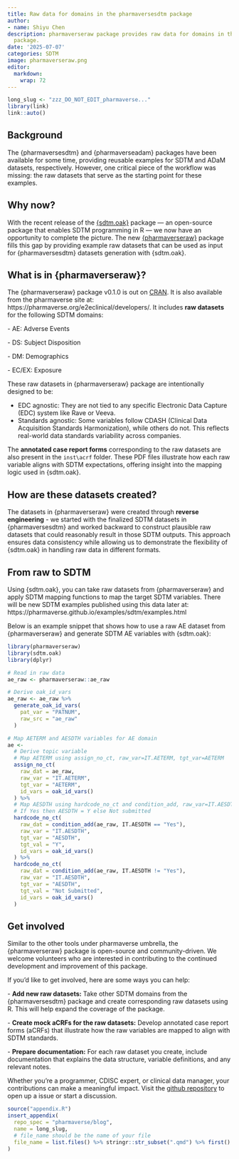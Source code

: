 ```yaml
---
title: Raw data for domains in the pharmaversesdtm package
author:
- name: Shiyu Chen
description: pharmaverseraw package provides raw data for domains in the pharmaversesdtm
  package.
date: '2025-07-07'
categories: SDTM
image: pharmaverseraw.png
editor:
  markdown:
    wrap: 72
---
```


<!--------------- typical setup ----------------->

```r
long_slug <- "zzz_DO_NOT_EDIT_pharmaverse..."
library(link)
link::auto()
```

<!--------------- post begins here ----------------->

## Background

The {pharmaversesdtm} and {pharmaverseadam} packages have been available
for some time, providing reusable examples for SDTM and ADaM datasets,
respectively. However, one critical piece of the workflow was missing:
the raw datasets that serve as the starting point for these examples.

## Why now?

With the recent release of the
[{sdtm.oak}](https://pharmaverse.github.io/sdtm.oak/) package — an
open-source package that enables SDTM programming in R — we now have an
opportunity to complete the picture. The new
[{pharmaverseraw}](https://pharmaverse.github.io/pharmaverseraw/)
package fills this gap by providing example raw datasets that can be
used as input for {pharmaversesdtm} datasets generation with {sdtm.oak}.

## What is in {pharmaverseraw}?

The {pharmaverseraw} package v0.1.0 is out on
[CRAN](https://cran.r-project.org/web/packages/pharmaverseraw/index.html).
It is also available from the pharmaverse site at:
https://pharmaverse.org/e2eclinical/developers/. It includes **raw
datasets** for the following SDTM domains:

\- AE: Adverse Events

\- DS: Subject Disposition

\- DM: Demographics

\- EC/EX: Exposure

These raw datasets in {pharmaverseraw} package are intentionally
designed to be:

-   EDC agnostic: They are not tied to any specific Electronic Data
    Capture (EDC) system like Rave or Veeva.
-   Standards agnostic: Some variables follow CDASH (Clinical Data
    Acquisition Standards Harmonization), while others do not. This
    reflects real-world data standards variability across companies.

The **annotated case report forms** corresponding to the raw datasets
are also present in the `inst\acrf` folder. These PDF files illustrate
how each raw variable aligns with SDTM expectations, offering insight
into the mapping logic used in {sdtm.oak}.

## How are these datasets created?

The datasets in {pharmaverseraw} were created through **reverse
engineering** - we started with the finalized SDTM datasets in
{pharmaversesdtm} and worked backward to construct plausible raw
datasets that could reasonably result in those SDTM outputs. This
approach ensures data consistency while allowing us to demonstrate the
flexibility of {sdtm.oak} in handling raw data in different formats.

## From raw to SDTM

Using {sdtm.oak}, you can take raw datasets from {pharmaverseraw} and
apply SDTM mapping functions to map the target SDTM variables. There
will be new SDTM examples published using this data later at:
https://pharmaverse.github.io/examples/sdtm/examples.html

Below is an example snippet that shows how to use a raw AE dataset from
{pharmaverseraw} and generate SDTM AE variables with {sdtm.oak}:

```r
library(pharmaverseraw)
library(sdtm.oak)
library(dplyr)

# Read in raw data
ae_raw <- pharmaverseraw::ae_raw

# Derive oak_id_vars
ae_raw <- ae_raw %>%
  generate_oak_id_vars(
    pat_var = "PATNUM",
    raw_src = "ae_raw"
  )

# Map AETERM and AESDTH variables for AE domain
ae <-
  # Derive topic variable
  # Map AETERM using assign_no_ct, raw_var=IT.AETERM, tgt_var=AETERM
  assign_no_ct(
    raw_dat = ae_raw,
    raw_var = "IT.AETERM",
    tgt_var = "AETERM",
    id_vars = oak_id_vars()
  ) %>%
  # Map AESDTH using hardcode_no_ct and condition_add, raw_var=IT.AESDTH, tgt_var=AESDTH
  # If Yes then AESDTH = Y else Not submitted
  hardcode_no_ct(
    raw_dat = condition_add(ae_raw, IT.AESDTH == "Yes"),
    raw_var = "IT.AESDTH",
    tgt_var = "AESDTH",
    tgt_val = "Y",
    id_vars = oak_id_vars()
  ) %>%
  hardcode_no_ct(
    raw_dat = condition_add(ae_raw, IT.AESDTH != "Yes"),
    raw_var = "IT.AESDTH",
    tgt_var = "AESDTH",
    tgt_val = "Not Submitted",
    id_vars = oak_id_vars()
  )
```

## Get involved

Similar to the other tools under pharmaverse umbrella, the
{pharmaverseraw} package is open-source and community-driven. We welcome
volunteers who are interested in contributing to the continued
development and improvement of this package.

If you’d like to get involved, here are some ways you can help:

\- **Add new raw datasets:** Take other SDTM domains from the
{pharmaversesdtm} package and create corresponding raw datasets using R.
This will help expand the coverage of the package.

\- **Create mock aCRFs for the raw datasets:** Develop annotated case
report forms (aCRFs) that illustrate how the raw variables are mapped to
align with SDTM standards.

\- **Prepare documentation:** For each raw dataset you create, include
documentation that explains the data structure, variable definitions,
and any relevant notes.

Whether you're a programmer, CDISC expert, or clinical data manager,
your contributions can make a meaningful impact. Visit the [github
repository](https://github.com/pharmaverse/pharmaverseraw) to open up a
issue or start a discussion.

<!--------------- appendices go here ----------------->

```r
source("appendix.R")
insert_appendix(
  repo_spec = "pharmaverse/blog",
  name = long_slug,
  # file_name should be the name of your file
  file_name = list.files() %>% stringr::str_subset(".qmd") %>% first()
)
```
